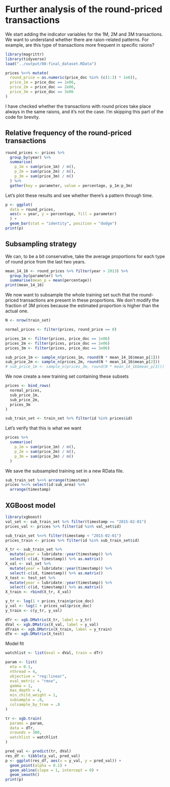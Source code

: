 # Further analysis of the round-priced transactions

We start adding the indicator variables for the 1M, 2M and 3M transactions. We want to understand whether there are raion-related patterns. For example, are this type of transactions more frequent in specific raions?

```r
library(magrittr)
library(tidyverse)
load("../output/08-final_dataset.RData")

prices %<>% mutate(
  round_price = as.numeric(price_doc %in% (c(1:3) * 1e6)),
  price_1m = price_doc == 1e06,
  price_2m = price_doc == 2e06,
  price_3m = price_doc == 3e06
)
```

I have checked whether the transactions with round prices take place always in the same raions, and it's not the case. I'm skipping this part of the code for brevity.

## Relative frequency of the round-priced transactions

```r
round_prices <- prices %>%
  group_by(year) %>%
  summarise(
    p_1m = sum(price_1m) / n(),
    p_2m = sum(price_2m) / n(),
    p_3m = sum(price_3m) / n()
  ) %>%
  gather(key = parameter, value = percentage, p_1m:p_3m)
```

Let's plot these results and see whether there's a pattern through time.

```r
p <- ggplot(
  data = round_prices,
  aes(x = year, y = percentage, fill = parameter)
  ) +
  geom_bar(stat = "identity", position = "dodge")
print(p)
```

## Subsampling strategy

We can, to be a bit conservative, take the average proportions for each type of round price from the last two years.

```r
mean_14_16 <- round_prices %>% filter(year > 2013) %>%
  group_by(parameter) %>%
  summarise(mean_p = mean(percentage))
print(mean_14_16)
```

We now want to subsample the whole training set such that the round-priced transactions are present in these proportions. We don't modify the fraction of 3M prices because the estimated proportion is higher than the actual one.

```r
N <- nrow(train_set)

normal_prices <- filter(prices, round_price == 0)

prices_1m <- filter(prices, price_doc == 1e06)
prices_2m <- filter(prices, price_doc == 2e06)
prices_3m <- filter(prices, price_doc == 3e06)

sub_price_1m <- sample_n(prices_1m, round(N * mean_14_16$mean_p[1]))
sub_price_2m <- sample_n(prices_2m, round(N * mean_14_16$mean_p[2]))
# sub_price_1m <- sample_n(prices_3m, round(N * mean_14_16$mean_p[3]))
```

We now create a new training set containing these subsets

```r
prices <- bind_rows(
  normal_prices,
  sub_price_1m,
  sub_price_2m,
  prices_3m
)

sub_train_set <- train_set %>% filter(id %in% prices$id)
```

Let's verify that this is what we want

```r
prices %>%
  summarise(
    p_1m = sum(price_1m) / n(),
    p_2m = sum(price_2m) / n(),
    p_3m = sum(price_3m) / n()
  ) 
```

We save the subsampled training set in a new RData file.

```r
sub_train_set %<>% arrange(timestamp)
prices %<>% select(id:sub_area) %>% 
  arrange(timestamp)
```

## XGBoost model

```r
library(xgboost)
val_set <- sub_train_set %>% filter(timestamp >= "2015-02-01")
prices_val <- prices %>% filter(id %in% val_set$id)

sub_train_set %<>% filter(timestamp < "2015-02-01")
prices_train <- prices %>% filter(id %in% sub_train_set$id)

X_tr <- sub_train_set %>%
  mutate(year = lubridate::year(timestamp)) %>%
  select(-c(id, timestamp)) %>% as.matrix()
X_val <- val_set %>% 
  mutate(year = lubridate::year(timestamp)) %>%
  select(-c(id, timestamp)) %>% as.matrix()
X_test <- test_set %>%
  mutate(year = lubridate::year(timestamp)) %>%
  select(-c(id, timestamp)) %>% as.matrix()
X_train <- rbind(X_tr, X_val)

y_tr <- log(1 + prices_train$price_doc)
y_val <- log(1 + prices_val$price_doc)
y_train <- c(y_tr, y_val)

dTr <- xgb.DMatrix(X_tr, label = y_tr)
dVal <- xgb.DMatrix(X_val, label = y_val)
dTrain <- xgb.DMatrix(X_train, label = y_train)
dTe <- xgb.DMatrix(X_test)
```

Model fit 

```r
watchlist <- list(eval = dVal, train = dTr)

param <- list(
  eta = 0.1,
  nthread = 4,
  objective = "reg:linear",
  eval_metric = "rmse",
  gamma = 1,
  max_depth = 4,
  min_child_weight = 1,
  subsample = .8,
  colsample_by_tree = .8
)

tr <- xgb.train(
  params = param, 
  data = dTr, 
  nrounds = 300, 
  watchlist = watchlist
)

```

```r
pred_val <- predict(tr, dVal)
res_df <- tibble(y_val, pred_val)
p <- ggplot(res_df, aes(x = y_val, y = pred_val)) +
  geom_point(alpha = 0.1) + 
  geom_abline(slope = 1, intercept = 0) +
  geom_smooth()
print(p)
```

